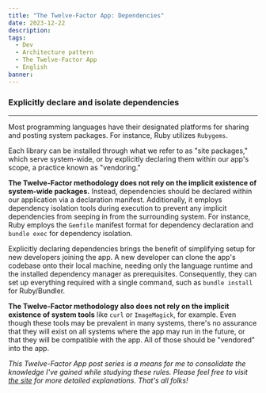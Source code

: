 ```yaml
---
title: "The Twelve-Factor App: Dependencies"
date: 2023-12-22
description:
tags:
  - Dev
  - Architecture pattern
  - The Twelve-Factor App
  - English
banner:
---
```


### Explicitly declare and isolate dependencies

---

Most programming languages have their designated platforms for sharing and
posting system packages. For instance, Ruby utilizes `Rubygems`.

Each library can be installed through what we refer to as "site packages,"
which serve system-wide, or by explicitly declaring them within our app's scope,
a practice known as "vendoring."

**The Twelve-Factor methodology does not rely on the implicit existence of
system-wide packages.** Instead, dependencies should be declared within our 
application via a declaration manifest. Additionally, it employs dependency
isolation tools during execution to prevent any implicit dependencies from
seeping in from the surrounding system. For instance, Ruby employs the
`Gemfile` manifest format for dependency declaration and `bundle exec`
for dependency isolation.

Explicitly declaring dependencies brings the benefit of simplifying setup for
new developers joining the app. A new developer can clone the app's codebase
onto their local machine, needing only the language runtime and the installed
dependency manager as prerequisites. Consequently, they can set up everything
required with a single command, such as `bundle install` for Ruby/Bundler.

**The Twelve-Factor methodology also does not rely on the implicit existence of
system tools** like `curl` or `ImageMagick`, for example. Even though these tools
may be prevalent in many systems, there's no assurance that they will exist on
all systems where the app may run in the future, or that they will be compatible
with the app. All of those should be "vendored" into the app.

_This Twelve-Factor App post series is a means for me to consolidate the knowledge
I've gained while studying these rules. Please feel free to visit 
[the site](https://12factor.net/pt_br/) for more detailed explanations.
That's all folks!_